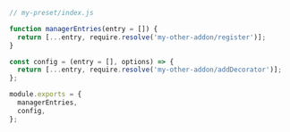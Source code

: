 ```js
// my-preset/index.js

function managerEntries(entry = []) {
  return [...entry, require.resolve('my-other-addon/register')];
}

const config = (entry = [], options) => {
  return [...entry, require.resolve('my-other-addon/addDecorator')];
};

module.exports = {
  managerEntries,
  config,
};
```